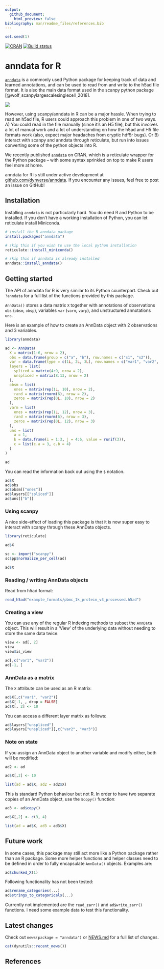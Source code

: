 ```yaml
---
output:
  github_document:
    html_preview: false
bibliography: man/readme_files/references.bib
---
```


```r
set.seed(1)
```

[![CRAN](https://www.r-pkg.org/badges/version/anndata)](https://cran.r-project.org/package=anndata)
[![Build status](https://github.com/rcannood/dynverse/workflows/R-CMD-check/badge.svg)](https://github.com/dynverse/anndata/actions)

# anndata for R

[`anndata`](https://anndata.readthedocs.io/en/latest/) is a commonly used Python package 
for keeping track of data and learned annotations, and can be used to read from and write to the h5ad 
file format. It is also the main data format used in the scanpy python package [@wolf_scanpylargescalesinglecell_2018].

![](https://github.com/dynverse/anndata/blob/master/man/readme_files/anndata_for_r.png)

However, using scanpy/anndata in R can be a major hassle. When trying to read an h5ad file,
R users could approach this problem in one of two ways. A) You could read in the file manually
(since it's an H5 file), but this involves a lot of manual work and a lot of understanding
on how the h5ad and H5 file formats work (also, expect major headaches from cryptic hdf5r bugs).
Or B) interact with scanpy and anndata through reticulate, but run into issues converting
some of the python objects into R.

We recently published [`anndata`](https://cran.r-project.org/package=anndata) on CRAN,
which is a reticulate wrapper for the Python package -- with some syntax sprinkled on top to make
R users feel more at home. 

anndata for R is still under active development at [github.com/dynverse/anndata](https://github.com/dynverse/anndata). 
If you encounter any issues, feel free to post an issue on GitHub!

## Installation

Installing `anndata` is not particularly hard. You do need R and Python to be installed.
If you don't have a working installation of Python, you can let reticulate install Miniconda.

```r
# install the R anndata package
install.packages("anndata")

# skip this if you wish to use the local python installation
reticulate::install_miniconda()

# skip this if anndata is already installed
anndata::install_anndata()
```

## Getting started

The API of anndata for R is very similar to its Python counterpart. 
Check out `?anndata` for a full list of the functions provided by this package.

`AnnData()` stores a data matrix `X` together with annotations
of observations `obs` (`obsm`, `obsp`), variables `var` (`varm`, `varp`),
and unstructured annotations `uns`. 

Here is an example of how to create an AnnData object with 2 observations and 3 variables.

```r
library(anndata)

ad <- AnnData(
  X = matrix(1:6, nrow = 2),
  obs = data.frame(group = c("a", "b"), row.names = c("s1", "s2")),
  var = data.frame(type = c(1L, 2L, 3L), row.names = c("var1", "var2", "var3")),
  layers = list(
    spliced = matrix(4:9, nrow = 2),
    unspliced = matrix(8:13, nrow = 2)
  ),
  obsm = list(
    ones = matrix(rep(1L, 10), nrow = 2),
    rand = matrix(rnorm(6), nrow = 2),
    zeros = matrix(rep(0L, 10), nrow = 2)
  ),
  varm = list(
    ones = matrix(rep(1L, 12), nrow = 3),
    rand = matrix(rnorm(6), nrow = 3),
    zeros = matrix(rep(0L, 12), nrow = 3)
  ),
  uns = list(
    a = 1, 
    b = data.frame(i = 1:3, j = 4:6, value = runif(3)),
    c = list(c.a = 3, c.b = 4)
  )
)

ad
```

You can read the information back out using the `$` notation.
```r
ad$X
ad$obs
ad$obsm[["ones"]]
ad$layers[["spliced"]]
ad$uns[["b"]]
```

### Using scanpy 

A nice side-effect of loading this package is that it is now super easy to 
interact with scanpy through these AnnData objects.

```r
library(reticulate)

ad$X

sc <- import("scanpy")
sc$pp$normalize_per_cell(ad)

ad$X
```

### Reading / writing AnnData objects

Read from h5ad format:
```r
read_h5ad("example_formats/pbmc_1k_protein_v3_processed.h5ad")
```

### Creating a view
You can use any of the regular R indexing methods to subset the `AnnData` object.
This will result in a 'View' of the underlying data without needing to store 
the same data twice.
```r
view <- ad[, 2]
view
view$is_view

ad[,c("var1", "var2")]
ad[-1, ]
```

### AnnData as a matrix
The `X` attribute can be used as an R matrix:
```r
ad$X[,c("var1", "var2")]
ad$X[-1, , drop = FALSE]
ad$X[, 2] <- 10
```

You can access a different layer matrix as follows:
```r
ad$layers["unspliced"]
ad$layers["unspliced"][,c("var2", "var3")]
```

### Note on state
If you assign an AnnData object to another variable and
modify either, both will be modified:
```r
ad2 <- ad

ad$X[,2] <- 10

list(ad = ad$X, ad2 = ad2$X)
```

This is standard Python behaviour but not R. In order to 
have two separate copies of an AnnData object, use the `$copy()` function:
```r
ad3 <- ad$copy()

ad$X[,2] <- c(3, 4)

list(ad = ad$X, ad3 = ad3$X)
```

## Future work

In some cases, this package may still act more like a Python package rather than an R package.
Some more helper functions and helper classes need to be defined in order to fully encapsulate
`AnnData()` objects. Examples are:

```r
ad$chunked_X(1)
```

Following functionality has not been tested:
```r
ad$rename_categories(...)
ad$strings_to_categoricals(...)
```

Currently not implemented are the `read_zarr()` and `ad$write_zarr()` functions. 
I need some example data to test this functionality.

## Latest changes
Check out `news(package = "anndata")` or [NEWS.md](NEWS.md) for a full list of changes.

<!-- This section gets automatically generated from NEWS.md -->

```r
cat(dynutils::recent_news())
```

## References
